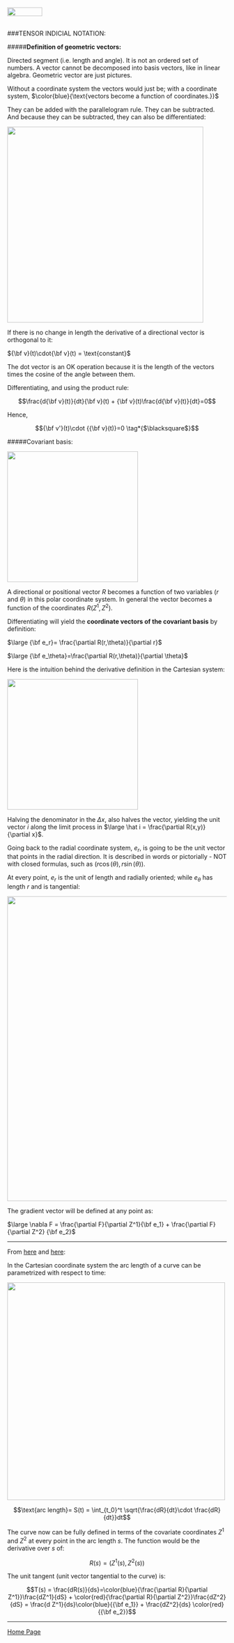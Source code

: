<br>
<a href="http://rinterested.github.io/statistics/index.html">
<img HEIGHT="20" WIDTH="80" src="https://cloud.githubusercontent.com/assets/9312897/10556783/a27a26fa-745c-11e5-9b1a-2d5bd737387a.PNG"></a>
<br><br>

###TENSOR INDICIAL NOTATION:
<br>

#####**Definition of geometric vectors:**

Directed segment (i.e. length and angle). It is not an ordered set of numbers. A vector cannot be decomposed into basis vectors, like in linear algebra. Geometric vector are just pictures.

Without a coordinate system the vectors would just be; with a coordinate system, $\color{blue}{\text{vectors become a function of coordinates.}}$

They can be added with the parallelogram rule. They can be subtracted. And because they can be subtracted, they can also be differentiated:

<img width="450" src="https://cloud.githubusercontent.com/assets/9312897/18772533/c5892896-8115-11e6-9529-50ca40029fd1.png">

If there is no change in length the derivative of a directional vector is orthogonal to it:

${\bf v}(t)\cdot{\bf v}(t) = \text{constant}$

The dot vector is an OK operation because it is the length of the vectors times the cosine of the angle between them.

Differentiating, and using the product rule:

$$\frac{d{\bf v}(t)}{dt}{\bf v}(t) + {\bf v}(t)\frac{d{\bf v}(t)}{dt}=0$$

Hence,

$${\bf v'}(t)\cdot {{\bf v}(t)}=0 \tag*{$\blacksquare$}$$

#####Covariant basis:

<img width="300" src="https://cloud.githubusercontent.com/assets/9312897/18786004/bfdbcbc0-8169-11e6-82de-ea41cff457b5.png">

A directional or positional vector $R$ becomes a function of two variables ($r$ and $\theta$) in this polar coordinate system. In general the vector becomes a function of the coordinates $R(Z^1,Z^2)$.

Differentiating will yield the **coordinate vectors of the covariant basis** by definition:

$\large {\bf e_r}= \frac{\partial R(r,\theta)}{\partial r}$

$\large {\bf e_\theta}=\frac{\partial R(r,\theta)}{\partial \theta}$

Here is the intuition behind the derivative definition in the Cartesian system:

<img width="300" src="https://cloud.githubusercontent.com/assets/9312897/18787526/3737b77c-8171-11e6-8663-70f44e9d0d41.png">

Halving the denominator in the $\Delta x$, also halves the vector, yielding the unit vector $i$ along the limit process in $\large \hat i = \frac{\partial R(x,y)}{\partial x}$.

Going back to the radial coordinate system, $e_r$, is going to be the unit vector that points in the radial direction. It is described in words or pictorially - NOT with closed formulas, such as $(r \cos (\theta), r \sin(\theta)).$

At every point, $e_r$ is the unit of length and radially oriented; while $e_\theta$ has length $r$ and is tangential:

<img width="700" src="https://cloud.githubusercontent.com/assets/9312897/18789687/df1c2d1c-8179-11e6-8cf1-561902d59e12.png">

The gradient vector will be defined at any point as:

$\large \nabla F = \frac{\partial F}{\partial Z^1}{\bf e_1} + \frac{\partial F}{\partial Z^2} {\bf e_2}$

---

From [here](https://youtu.be/hiYgYWJEaMk?t=27m50s) and [here](https://youtu.be/rtEk1at3sVk?t=25m24s):

In the Cartesian coordinate system the arc length of a curve can be parametrized with respect to time:

<img width="500" src="https://cloud.githubusercontent.com/assets/9312897/18792403/633819da-8184-11e6-89d3-c7b3f4cf5283.png">

$$\text{arc length}= S(t) = \int_{t_0}^t \sqrt{\frac{dR}{dt}\cdot \frac{dR}{dt}}dt$$

The curve now can be fully defined in terms of the covariate coordinates $Z^1$ and $Z^2$ at every point in the arc length $s$. The function would be the derivative over $s$ of:

$$R(s) = \left(Z^1(s), Z^2(s)\right)$$

The unit tangent (unit vector tangential to the curve) is:

$$T(s) = \frac{dR(s)}{ds}=\color{blue}{\frac{\partial R}{\partial Z^1}}\frac{dZ^1}{dS} + \color{red}{\frac{\partial R}{\partial Z^2}}\frac{dZ^2}{dS} = \frac{d Z^1}{ds}\color{blue}{{\bf e_1}} + \frac{dZ^2}{ds} \color{red}{{\bf e_2}}$$



---

<a href="http://rinterested.github.io/statistics/index.html">Home Page</a>
